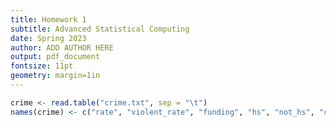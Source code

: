 ```yaml
---
title: Homework 1
subtitle: Advanced Statistical Computing
date: Spring 2023
author: ADD AUTHOR HERE
output: pdf_document
fontsize: 11pt
geometry: margin=1in
---
```



```r
crime <- read.table("crime.txt", sep = "\t")
names(crime) <- c("rate", "violent_rate", "funding", "hs", "not_hs", "college", "college4")
```
